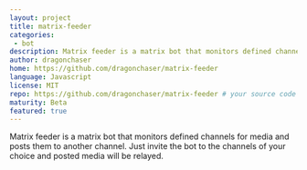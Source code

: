 ```yaml
---
layout: project
title: matrix-feeder
categories:
 - bot
description: Matrix feeder is a matrix bot that monitors defined channels for media and posts them to another channel.
author: dragonchaser
home: https://github.com/dragonchaser/matrix-feeder
language: Javascript
license: MIT
repo: https://github.com/dragonchaser/matrix-feeder # your source code repository
maturity: Beta
featured: true
---
```

Matrix feeder is a matrix bot that monitors defined channels for media and posts them to another channel.
Just invite the bot to the channels of your choice and posted media will be relayed.

